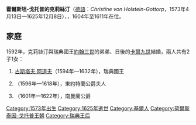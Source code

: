 {{Multiple issues|
{{Expand language|en}}
{{Unreferenced|time=2020-11-21T07:41:55+00:00}}
}}
{{Infobox royalty|consort=yes
| name        = 霍爾斯坦-戈托普的克莉絲汀
| image       = Kristina, 1573-1625, drottning av Sverige prinsessa av Holstein-Gottorp - Nationalmuseum - 15095.tif
| succession  = 瑞典王后
| reign       = 1604年3月22日 — 1611年10月30日
| coronation  = 1607年3月15日
| birth_date  = {{birth date|1573|4|13|df=y}}
| birth_place = [[基爾|基爾]]
| death_date  = {{death date and age|1625|12|8|1573|4|13|df=y}}
| death_place = [[格利普霍姆堡|格利普霍姆堡]]
| house       = [[霍爾斯坦-戈托普王朝|霍爾斯坦-戈托普王朝]]
| father      = [[阿道夫_(霍爾斯坦-戈托普公爵)|阿道夫]]
| mother      = [[黑森的克莉絲汀|黑森的克莉絲汀]]
}}

'''霍爾斯坦-戈托普的克莉絲汀'''（[[德語|德語]]：''Christine von Holstein-Gottorp''，1573年4月13日—1625年12月8日），{{le|瑞典王后|List of Swedish consorts}}，1604年至1611年在位。

== 家庭 ==
1592年，克莉絲汀與瑞典國王[[約翰三世_(瑞典)|約翰三世]]的弟弟、日後的[[卡爾九世|卡爾九世]]結婚，兩人共有2子1女：
# [[古斯塔夫二世·阿道夫|古斯塔夫·阿道夫]]（1594年—1632年），瑞典國王
# {{le|瑞典的瑪麗亞·伊莉莎白|Princess Maria Elizabeth of Sweden|瑪麗亞·伊莉莎白}}（1596年—1618年），東約特蘭公爵夫人
# {{le|瑞典的卡爾·菲里普|Charles Philip, Duke of Södermanland|卡爾·菲里普}}（1601年—1622年），南曼蘭公爵

[[Category:1573年出生|Category:1573年出生]]
[[Category:1625年逝世|Category:1625年逝世]]
[[Category:基爾人|Category:基爾人]]
[[Category:荷爾斯泰因-戈托普王朝|Category:荷爾斯泰因-戈托普王朝]]
[[Category:瑞典王后|Category:瑞典王后]]